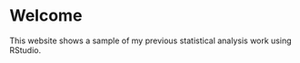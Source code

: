 # Welcome {.unnumbered}

This website shows a sample of my previous statistical analysis work using RStudio.
